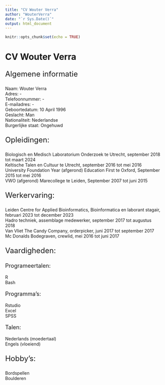 ```yaml
---
title: "CV Wouter Verra"
author: "WouterVerra"
date: "`r Sys.Date()`"
output: html_document
---
```


```r
knitr::opts_chunk$set(echo = TRUE)
```

# CV Wouter Verra

<p style="font-size: x-large">Algemene informatie</p>
Naam:			Wouter Verra <br>
Adres: 			- <br>
Telefoonnummer: 	- <br>
E-mailadres: 		- <br>
Geboortedatum: 	10 April 1996 <br>
Geslacht: 		Man <br>
Nationaliteit: 		Nederlandse <br>
Burgerlijke staat: 	Ongehuwd <br>

<p style="font-size: x-large">Opleidingen:</p>
Biologisch en Medisch Laboratorium Onderzoek te Utrecht, september 2018 tot maart 2024 <br>
Keltische Talen en Cultuur te Utrecht, september 2016 tot mei 2016 <br>
University Foundation Year (afgerond) Education First te Oxford, September 2015 tot mei 2016 <br>
VWO (afgerond) Marecollege te Leiden, September 2007 tot juni 2015 <br>

<p style="font-size: x-large">Werkervaring:</p>
Leiden Centre for Applied Bioinformatics, Bioinformatica en laborant stagair, februari 2023 tot december 2023 <br>
Hadro techniek, assemblage medewerker, september 2017 tot augustus 2018 <br>
Van Vliet The Candy Company, orderpicker, juni 2017 tot september 2017 <br>
Mc Donalds Bodegraven, crewlid, mei 2016 tot juni 2017

<p style="font-size: x-large">Vaardigheden:</p>

<p style="font-size: large">Programeertalen:</p>
R <br>
Bash <br>

<p style="font-size: large">Programma's:</p>
Rstudio <br>
Excel <br>
SPSS

<p style="font-size: large">Talen:</p>
Nederlands (moedertaal) <br>
Engels (vloeiend)

<p style="font-size: x-large">Hobby’s:</p>
Bordspellen <br>
Boulderen
